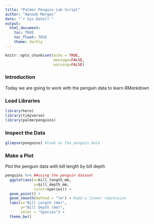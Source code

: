 ```yaml
---
title: "Palmer Penguin Lab Script"
author: "Hannah Merges"
date: "`r Sys.Date()`"
output:
  html_document: 
    toc: TRUE
    toc_float: TRUE
    theme: darkly
---
```


```r
knitr::opts_chunk$set(echo = TRUE, 
                      message=FALSE, 
                      warning=FALSE)
```

### Introduction 
Today we are going to work with the penguin data to learn *RMarkdown*

### Load Libraries
```r
library(here)
library(tidyverse)
library(palmerpenguins)
```
### Inspect the Data 
```r
glimpse(penguins) #look at the penguin data 
```

### Make a Plot   
Plot the penguin data with bill length by bill depth

```r
penguins %>% ##using the penguin dataset
  ggplot(aes(x=bill_length_mm, 
             y=bill_depth_mm, 
             color=species)) + 
  geom_point() + 
  geom_smooth(method = "lm") + #add a linear regression 
  labs(x="Bill Length (mm)", 
       y="Bill Depth (mm)", 
       color = "Species") + 
  theme_bw()
```






